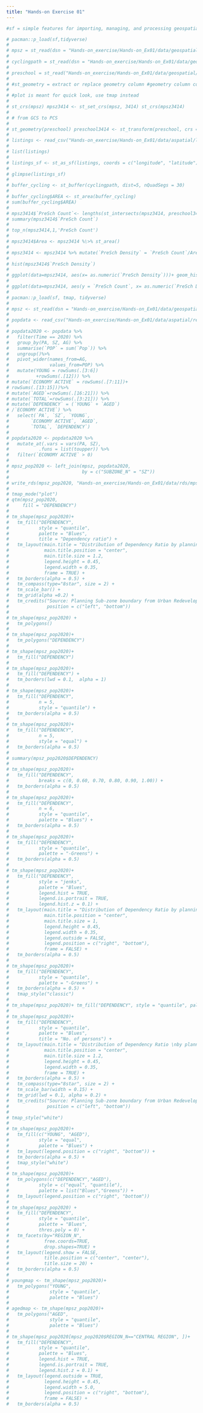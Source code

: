 ```yaml
---
title: "Hands-on Exercise 01"
---
```


```r

#sf = simple features for importing, managing, and processing geospatial data #tidyverse for performing data science tasks such as importing #wrangling and visualizing data

# pacman::p_load(sf,tidyverse)
# 
# mpsz = st_read(dsn = "Hands-on_exercise/Hands-on_Ex01/data/geospatial", layer = "MP14_SUBZONE_WEB_PL")
# 
# cyclingpath = st_read(dsn = "Hands-on_exercise/Hands-on_Ex01/data/geospatial", layer = "CyclingPathGazette")
# 
# preschool = st_read("Hands-on_exercise/Hands-on_Ex01/data/geospatial/PreSchoolsLocation.kml")
# 
# #st_geometry = extract or replace geometry column #geometry column contains the spatial data st_geometry(preschool) glimpse(cyclingpath) head(mpsz,n=5) plot(mpsz) plot(st_geometry(mpsz)) plot(mpsz\["PLN_AREA_N"\])
# 
# #plot is meant for quick look, use tmap instead
# 
# st_crs(mpsz) mpsz3414 <- st_set_crs(mpsz, 3414) st_crs(mpsz3414)
# 
# # from GCS to PCS
# 
# st_geometry(preschool) preschool3414 <- st_transform(preschool, crs = 3414) st_geometry(preschool3414)
# 
# listings <- read_csv("Hands-on_exercise/Hands-on_Ex01/data/aspatial/listings.csv")
# 
# list(listings)
# 
# listings_sf <- st_as_sf(listings, coords = c("longitude", "latitude"), crs=4326) %\>% st_transform(crs = 3414)
# 
# glimpse(listings_sf)
# 
# buffer_cycling <- st_buffer(cyclingpath, dist=5, nQuadSegs = 30)
# 
# buffer_cycling$AREA <- st_area(buffer_cycling)
# sum(buffer_cycling$AREA)
# 
# mpsz3414$`PreSch Count`<- lengths(st_intersects(mpsz3414, preschool3414))
# summary(mpsz3414$`PreSch Count`)
# 
# top_n(mpsz3414,1,'PreSch Count')
# 
# mpsz3414$Area <- mpsz3414 %\>% st_area()
# 
# mpsz3414 <- mpsz3414 %>% mutate(`PreSch Density` = `PreSch Count`/Area * 1000000)
# 
# hist(mpsz3414$`PreSch Density`)
# 
# ggplot(data=mpsz3414, aes(x= as.numeric(`PreSch Density`)))+ geom_histogram(bins=20, color="black", fill="light blue") + labs(title = "Are pre-school even distributed in Singapore?", subtitle= "There are many planning sub-zones with a single pre-school, on the other hand, \nthere are two planning sub-zones with at least 20 pre-schools", x = "Pre-school density (per km sq)", y = "Frequency")
# 
# ggplot(data=mpsz3414, aes(y = `PreSch Count`, x= as.numeric(`PreSch Density`)))+ geom_point(color="black", fill="light blue") + xlim(0, 40) + ylim(0, 40) + labs(title = "", x = "Pre-school density (per km sq)", y = "Pre-school count")
# 
# pacman::p_load(sf, tmap, tidyverse)
# 
# mpsz <- st_read(dsn = "Hands-on_exercise/Hands-on_Ex01/data/geospatial", layer = "MP14_SUBZONE_WEB_PL")
# 
# popdata <- read_csv("Hands-on_exercise/Hands-on_Ex01/data/aspatial/respopagesextod2011to2020.csv") popdata
# 
# popdata2020 <- popdata %>%
#   filter(Time == 2020) %>%
#   group_by(PA, SZ, AG) %>%
#   summarise(`POP` = sum(`Pop`)) %>%
#   ungroup()%>%
#   pivot_wider(names_from=AG, 
#               values_from=POP) %>%
#   mutate(YOUNG = rowSums(.[3:6])
#          +rowSums(.[12])) %>%
# mutate(`ECONOMY ACTIVE` = rowSums(.[7:11])+
# rowSums(.[13:15]))%>%
# mutate(`AGED`=rowSums(.[16:21])) %>%
# mutate(`TOTAL`=rowSums(.[3:21])) %>%  
# mutate(`DEPENDENCY` = (`YOUNG` + `AGED`)
# /`ECONOMY ACTIVE`) %>%
#   select(`PA`, `SZ`, `YOUNG`, 
#        `ECONOMY ACTIVE`, `AGED`, 
#        `TOTAL`, `DEPENDENCY`)
# 
# popdata2020 <- popdata2020 %>%
#   mutate_at(.vars = vars(PA, SZ), 
#           .funs = list(toupper)) %>%
#   filter(`ECONOMY ACTIVE` > 0)
# 
# mpsz_pop2020 <- left_join(mpsz, popdata2020,
#                           by = c("SUBZONE_N" = "SZ"))
# 
# write_rds(mpsz_pop2020, "Hands-on_exercise/Hands-on_Ex01/data/rds/mpszpop2020.rds")
# 
# tmap_mode("plot")
# qtm(mpsz_pop2020, 
#     fill = "DEPENDENCY")
# 
# tm_shape(mpsz_pop2020)+
#   tm_fill("DEPENDENCY", 
#           style = "quantile", 
#           palette = "Blues",
#           title = "Dependency ratio") +
#   tm_layout(main.title = "Distribution of Dependency Ratio by planning subzone",
#             main.title.position = "center",
#             main.title.size = 1.2,
#             legend.height = 0.45, 
#             legend.width = 0.35,
#             frame = TRUE) +
#   tm_borders(alpha = 0.5) +
#   tm_compass(type="8star", size = 2) +
#   tm_scale_bar() +
#   tm_grid(alpha =0.2) +
#   tm_credits("Source: Planning Sub-zone boundary from Urban Redevelopment Authorithy (URA)\n and Population data from Department of Statistics DOS", 
#              position = c("left", "bottom"))
# 
# tm_shape(mpsz_pop2020) +
#   tm_polygons()
# 
# tm_shape(mpsz_pop2020)+
#   tm_polygons("DEPENDENCY")
# 
# tm_shape(mpsz_pop2020)+
#   tm_fill("DEPENDENCY")
# 
# tm_shape(mpsz_pop2020)+
#   tm_fill("DEPENDENCY") +
#   tm_borders(lwd = 0.1,  alpha = 1)
# 
# tm_shape(mpsz_pop2020)+
#   tm_fill("DEPENDENCY",
#           n = 5,
#           style = "quantile") +
#   tm_borders(alpha = 0.5)
# 
# tm_shape(mpsz_pop2020)+
#   tm_fill("DEPENDENCY",
#           n = 5,
#           style = "equal") +
#   tm_borders(alpha = 0.5)
# 
# summary(mpsz_pop2020$DEPENDENCY)
# 
# tm_shape(mpsz_pop2020)+
#   tm_fill("DEPENDENCY",
#           breaks = c(0, 0.60, 0.70, 0.80, 0.90, 1.00)) +
#   tm_borders(alpha = 0.5)
# 
# tm_shape(mpsz_pop2020)+
#   tm_fill("DEPENDENCY",
#           n = 6,
#           style = "quantile",
#           palette = "Blues") +
#   tm_borders(alpha = 0.5)
# 
# tm_shape(mpsz_pop2020)+
#   tm_fill("DEPENDENCY",
#           style = "quantile",
#           palette = "-Greens") +
#   tm_borders(alpha = 0.5)
# 
# tm_shape(mpsz_pop2020)+
#   tm_fill("DEPENDENCY", 
#           style = "jenks", 
#           palette = "Blues", 
#           legend.hist = TRUE, 
#           legend.is.portrait = TRUE,
#           legend.hist.z = 0.1) +
#   tm_layout(main.title = "Distribution of Dependency Ratio by planning subzone \n(Jenks classification)",
#             main.title.position = "center",
#             main.title.size = 1,
#             legend.height = 0.45, 
#             legend.width = 0.35,
#             legend.outside = FALSE,
#             legend.position = c("right", "bottom"),
#             frame = FALSE) +
#   tm_borders(alpha = 0.5)
# 
# tm_shape(mpsz_pop2020)+
#   tm_fill("DEPENDENCY", 
#           style = "quantile", 
#           palette = "-Greens") +
#   tm_borders(alpha = 0.5) +
#   tmap_style("classic")
# 
# tm_shape(mpsz_pop2020)+ tm_fill("DEPENDENCY", style = "quantile", palette = "-Greens") + tm_borders(alpha = 0.5) + tmap_style("classic")
# 
# tm_shape(mpsz_pop2020)+
#   tm_fill("DEPENDENCY", 
#           style = "quantile", 
#           palette = "Blues",
#           title = "No. of persons") +
#   tm_layout(main.title = "Distribution of Dependency Ratio \nby planning subzone",
#             main.title.position = "center",
#             main.title.size = 1.2,
#             legend.height = 0.45, 
#             legend.width = 0.35,
#             frame = TRUE) +
#   tm_borders(alpha = 0.5) +
#   tm_compass(type="8star", size = 2) +
#   tm_scale_bar(width = 0.15) +
#   tm_grid(lwd = 0.1, alpha = 0.2) +
#   tm_credits("Source: Planning Sub-zone boundary from Urban Redevelopment Authorithy (URA)\n and Population data from Department of Statistics DOS", 
#              position = c("left", "bottom"))
# 
# tmap_style("white")
# 
# tm_shape(mpsz_pop2020)+
#   tm_fill(c("YOUNG", "AGED"),
#           style = "equal", 
#           palette = "Blues") +
#   tm_layout(legend.position = c("right", "bottom")) +
#   tm_borders(alpha = 0.5) +
#   tmap_style("white")
# 
# tm_shape(mpsz_pop2020)+ 
#   tm_polygons(c("DEPENDENCY","AGED"),
#           style = c("equal", "quantile"), 
#           palette = list("Blues","Greens")) +
#   tm_layout(legend.position = c("right", "bottom"))
# 
# tm_shape(mpsz_pop2020) +
#   tm_fill("DEPENDENCY",
#           style = "quantile",
#           palette = "Blues",
#           thres.poly = 0) + 
#   tm_facets(by="REGION_N", 
#             free.coords=TRUE, 
#             drop.shapes=TRUE) +
#   tm_layout(legend.show = FALSE,
#             title.position = c("center", "center"), 
#             title.size = 20) +
#   tm_borders(alpha = 0.5)
# 
# youngmap <- tm_shape(mpsz_pop2020)+ 
#   tm_polygons("YOUNG", 
#               style = "quantile", 
#               palette = "Blues")
# 
# agedmap <- tm_shape(mpsz_pop2020)+ 
#   tm_polygons("AGED", 
#               style = "quantile", 
#               palette = "Blues")
# 
# tm_shape(mpsz_pop2020[mpsz_pop2020$REGION_N=="CENTRAL REGION", ])+
#   tm_fill("DEPENDENCY", 
#           style = "quantile", 
#           palette = "Blues", 
#           legend.hist = TRUE, 
#           legend.is.portrait = TRUE,
#           legend.hist.z = 0.1) +
#   tm_layout(legend.outside = TRUE,
#             legend.height = 0.45, 
#             legend.width = 5.0,
#             legend.position = c("right", "bottom"),
#             frame = FALSE) +
#   tm_borders(alpha = 0.5)

```

